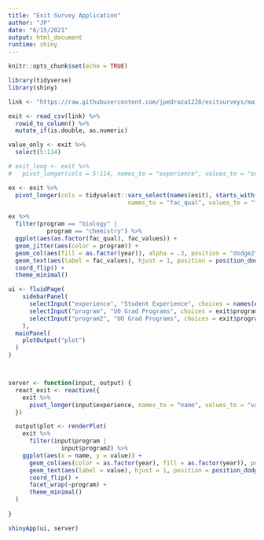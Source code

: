 ```yaml
---
title: "Exit Survey Application"
author: "JP"
date: "6/15/2021"
output: html_document
runtime: shiny
---
```


```r
knitr::opts_chunk$set(echo = TRUE)
```

```r
library(tidyverse)
library(shiny)

link <- "https://raw.githubusercontent.com/jpedroza1228/exitsurveys/main/data/student_experience.csv"

exit <- read_csv(link) %>% 
  rowid_to_column() %>% 
  mutate_if(is.double, as.numeric)

value_only <- exit %>% 
  select(5:114)

# exit_long <- exit %>% 
#   pivot_longer(cols = 5:114, names_to = "experience", values_to = "experience_values")

ex <- exit %>% 
  pivot_longer(cols = tidyselect::vars_select(names(exit), starts_with("fac_qual")),
                                  names_to = "fac_qual", values_to = "fac_values")

ex %>% 
  filter(program == "biology" |
           program == "chemistry") %>% 
  ggplot(aes(as.factor(fac_qual), fac_values)) + 
  geom_jitter(aes(color = program)) +
  geom_col(aes(fill = as.factor(year)), alpha = .3, position = "dodge2") +
  geom_text(aes(label = fac_values), hjust = 1, position = position_dodge2(width = 1)) +
  coord_flip() +
  theme_minimal()

```


```r

ui <- fluidPage(
    sidebarPanel(
      selectInput("experience", "Student Experience", choices = names(exit), multiple = TRUE),
      selectInput("program", "UO Grad Programs", choices = exit$program),
      selectInput("program2", "UO Grad Programs", choices = exit$program)
    ),
  mainPanel(
    plotOutput("plot")
  )
)



server <- function(input, output) {
  react_exit <- reactive({
    exit %>% 
      pivot_longer(input$experience, names_to = "name", values_to = "value")
  })

  output$plot <- renderPlot(
    exit %>% 
      filter(input$program |
               input$program2) %>% 
    ggplot(aes(x = name, y = value)) +
      geom_col(aes(color = as.factor(year), fill = as.factor(year)), position = "dodge2") +
      geom_text(aes(label = value), hjust = 1, position = position_dodge2(width = 1)) +
      coord_flip() +
      facet_wrap(~program) +
      theme_minimal()
  )
  
}

shinyApp(ui, server)
```

